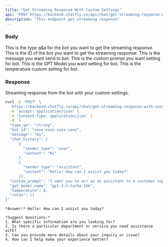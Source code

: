 ```yaml
---
title: "Get Streaming Response With Custom Settings"
api: "POST https://backend.chatfly.co/api/chat/get-streaming-response-with-custom-settings"
description: "This endpoint get streaming response"
---
```


### Body

<ParamField body="type_qa" type="string">
  This is the type q&a for the bot you want to get the streaming response.
</ParamField>

<ParamField body="bot_id" type="string">
  This is the ID of the bot you want to get the streaming response.
</ParamField>

<ParamField body="message" type="string">
  This is the message you want send to bot.
</ParamField>

<ParamField body="custom_prompt" type="string">
  This is the custom prompt you want setting for bot.
</ParamField>

<ParamField body="gpt_model_name" type="string">
  This is the GPT Model you want setting for bot.
</ParamField>

<ParamField body="temperature" type="string">
  This is the temperature custom setting for bot.
</ParamField>


### Response
<ResponseField name="Streaming response" type="string">
  Streaming response from the bot with your custom settings.
</ResponseField>


<RequestExample>

```bash Example Request
curl -X 'POST' \
  'https://backend.chatfly.co/api/chat/get-streaming-response-with-custom-settings' \
  -H 'accept: application/json' \
  -H 'Content-Type: application/json' \
  -d '{
  "type_qa": "string",
  "bot_id": "xxxx-xxxx-xxxx-xxxx",
  "message": "Hi",
  "chat_history": [
      {
        "sender_type": "user",
        "content": "Hi"
      },
      {
        "sender_type": "assistant",
        "content": "Hello! How can I assist you today?"
      }],
  "custom_prompt": "I want you to act as an assistant to a customer support agent by writing email responses...",
  "gpt_model_name": "gpt-3.5-turbo-16k",
  "temperature": 0,
  "rules": []
}'
```

</RequestExample>

<ResponseExample>

```string Response
*Answer:* Hello! How can I assist you today? 

*Suggest Questions:*
1. What specific information are you looking for?
2. Is there a particular department or service you need assistance with?
3. Can you provide more details about your inquiry or issue?
4. How can I help make your experience better?
```
</ResponseExample>
